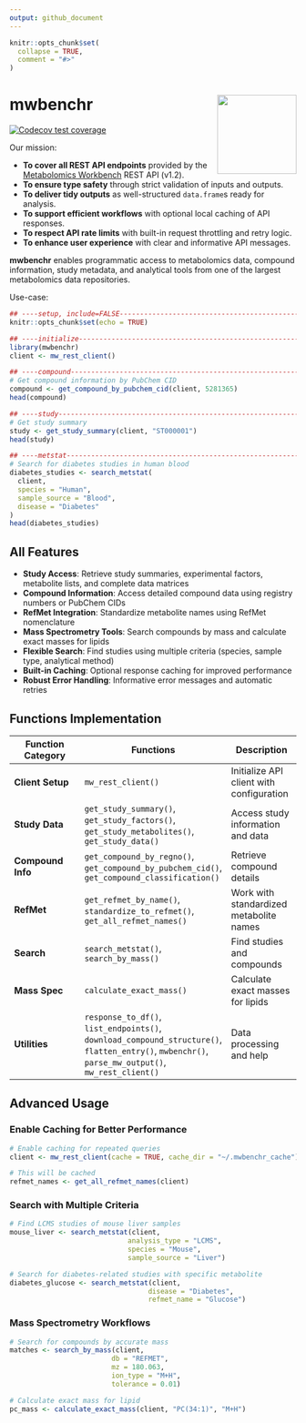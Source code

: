 ---
output: github_document
---

<!-- README.md is generated from README.Rmd. Please edit that file -->

```{r, include = FALSE}
knitr::opts_chunk$set(
  collapse = TRUE,
  comment = "#>"
)
```

# mwbenchr <img src="man/figures/logo.png" align="right" height="139" />

<!-- badges: start -->
<!-- [![R-CMD-check](https://github.com/danymukesha/mwbenchr/actions/workflows/R-CMD-check.yaml/badge.svg)](https://github.com/danymukesha/mwbenchr/actions/workflows/R-CMD-check.yaml) -->
<!-- [![Codecov test coverage](https://codecov.io/gh/danymukesha/mwbenchr/branch/main/graph/badge.svg)](https://app.codecov.io/gh/danymukesha/mwbenchr?branch=main) -->
<!-- [![Lifecycle: stable](https://img.shields.io/badge/lifecycle-stable-brightgreen.svg)](https://lifecycle.r-lib.org/articles/stages.html#stable) -->
<!-- [![BioC status](https://bioconductor.org/shields/build/release/bioc/mwbenchr.svg)](https://bioconductor.org/checkResults/release/bioc-LATEST/mwbenchr) -->
[![Codecov test coverage](https://codecov.io/gh/danymukesha/mwbenchr/graph/badge.svg)](https://app.codecov.io/gh/danymukesha/mwbenchr)
<!-- badges: end -->

Our mission:

- **To cover all REST API endpoints** provided by the [Metabolomics Workbench](https://www.metabolomicsworkbench.org/) REST API (v1.2).
- **To ensure type safety** through strict validation of inputs and outputs.
- **To deliver tidy outputs** as well-structured `data.frame`s ready for analysis.
- **To support efficient workflows** with optional local caching of API responses.
- **To respect API rate limits** with built-in request throttling and retry logic.
- **To enhance user experience** with clear and informative API messages.

**mwbenchr** enables programmatic access to metabolomics data, compound information, 
study metadata, and analytical tools from one of the largest metabolomics data repositories.

Use-case:

```{r}
## ----setup, include=FALSE-----------------------------------------------------
knitr::opts_chunk$set(echo = TRUE)

## ----initialize---------------------------------------------------------------
library(mwbenchr)
client <- mw_rest_client()

## ----compound-----------------------------------------------------------------
# Get compound information by PubChem CID
compound <- get_compound_by_pubchem_cid(client, 5281365)
head(compound)

## ----study--------------------------------------------------------------------
# Get study summary
study <- get_study_summary(client, "ST000001")
head(study)

## ----metstat------------------------------------------------------------------
# Search for diabetes studies in human blood
diabetes_studies <- search_metstat(
  client,
  species = "Human",
  sample_source = "Blood",
  disease = "Diabetes"
)
head(diabetes_studies)
```

## All Features

- **Study Access**: Retrieve study summaries, experimental factors, metabolite lists, and complete data matrices
- **Compound Information**: Access detailed compound data using registry numbers or PubChem CIDs
- **RefMet Integration**: Standardize metabolite names using RefMet nomenclature
- **Mass Spectrometry Tools**: Search compounds by mass and calculate exact masses for lipids
- **Flexible Search**: Find studies using multiple criteria (species, sample type, analytical method)
- **Built-in Caching**: Optional response caching for improved performance
- **Robust Error Handling**: Informative error messages and automatic retries

## Functions Implementation

| Function Category | Functions | Description |
|-------------------|-----------|-------------|
| **Client Setup** | `mw_rest_client()` | Initialize API client with configuration |
| **Study Data** | `get_study_summary()`, `get_study_factors()`, `get_study_metabolites()`, `get_study_data()` | Access study information and data |
| **Compound Info** | `get_compound_by_regno()`, `get_compound_by_pubchem_cid()`, `get_compound_classification()` | Retrieve compound details |
| **RefMet** | `get_refmet_by_name()`, `standardize_to_refmet()`, `get_all_refmet_names()` | Work with standardized metabolite names |
| **Search** | `search_metstat()`, `search_by_mass()` | Find studies and compounds |
| **Mass Spec** | `calculate_exact_mass()` | Calculate exact masses for lipids |
| **Utilities** | `response_to_df()`, `list_endpoints()`, `download_compound_structure()`, `flatten_entry()`, `mwbenchr()`, `parse_mw_output()`, `mw_rest_client()` | Data processing and help |

## Advanced Usage

### Enable Caching for Better Performance

```r
# Enable caching for repeated queries
client <- mw_rest_client(cache = TRUE, cache_dir = "~/.mwbenchr_cache")

# This will be cached
refmet_names <- get_all_refmet_names(client)
```

### Search with Multiple Criteria

```r
# Find LCMS studies of mouse liver samples
mouse_liver <- search_metstat(client,
                             analysis_type = "LCMS",
                             species = "Mouse",
                             sample_source = "Liver")

# Search for diabetes-related studies with specific metabolite
diabetes_glucose <- search_metstat(client,
                                  disease = "Diabetes",
                                  refmet_name = "Glucose")
```

### Mass Spectrometry Workflows

```r
# Search for compounds by accurate mass
matches <- search_by_mass(client,
                         db = "REFMET",
                         mz = 180.063,
                         ion_type = "M+H",
                         tolerance = 0.01)

# Calculate exact mass for lipid
pc_mass <- calculate_exact_mass(client, "PC(34:1)", "M+H")
```


